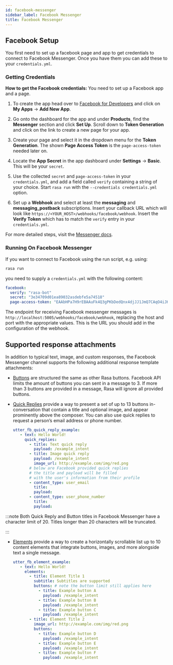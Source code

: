 ```yaml
---
id: facebook-messenger
sidebar_label: Facebook Messenger
title: Facebook Messenger
---
```


## Facebook Setup

You first need to set up a facebook page and app to get credentials to connect to
Facebook Messenger. Once you have them you can add these to your `credentials.yml`.

### Getting Credentials

**How to get the Facebook credentials:**
You need to set up a Facebook app and a page.

1. To create the app head over to
   [Facebook for Developers](https://developers.facebook.com/)
   and click on **My Apps** → **Add New App**.

2. Go onto the dashboard for the app and under **Products**,
   find the **Messenger** section and click **Set Up**. Scroll down to
   **Token Generation** and click on the link to create a new page for your
   app.

3. Create your page and select it in the dropdown menu for the
   **Token Generation**. The shown **Page Access Token** is the
   `page-access-token` needed later on.

4. Locate the **App Secret** in the app dashboard under **Settings** → **Basic**.
   This will be your `secret`.

5. Use the collected `secret` and `page-access-token` in your
   `credentials.yml`, and add a field called `verify` containing
   a string of your choice. Start `rasa run` with the
   `--credentials credentials.yml` option.

6. Set up a **Webhook** and select at least the **messaging** and
   **messaging_postback** subscriptions. Insert your callback URL which will
   look like `https://<YOUR_HOST>/webhooks/facebook/webhook`. Insert the
   **Verify Token** which has to match the `verify`
   entry in your `credentials.yml`.

For more detailed steps, visit the
[Messenger docs](https://developers.facebook.com/docs/graph-api/webhooks).

### Running On Facebook Messenger

If you want to connect to Facebook using the run script, e.g. using:

```bash
rasa run
```

you need to supply a `credentials.yml` with the following content:

```yaml
facebook:
  verify: "rasa-bot"
  secret: "3e34709d01ea89032asdebfe5a74518"
  page-access-token: "EAAbHPa7H9rEBAAuFk4Q3gPKbDedQnx4djJJ1JmQ7CAqO4iJKrQcNT0wtD"
```

The endpoint for receiving Facebook messenger messages is
`http://localhost:5005/webhooks/facebook/webhook`, replacing
the host and port with the appropriate values. This is the URL
you should add in the configuration of the webhook.

## Supported response attachments

In addition to typical text, image, and custom responses, the Facebook Messenger
channel supports the following additional response template attachments:

* [Buttons](https://developers.facebook.com/docs/messenger-platform/send-messages/buttons)
  are structured the same as other Rasa buttons. Facebook API limits the amount of
  buttons you can sent in a message to 3. If more than 3 buttons are provided in a
  message, Rasa will ignore all provided buttons.

* [Quick Replies](https://developers.facebook.com/docs/messenger-platform/send-messages/quick-replies)
  provide a way to present a set of up to 13 buttons in-conversation that contain a
  title and optional image, and appear prominently above the composer. You can also
  use quick replies to request a person’s email address or phone number.

  ```yaml
  utter_fb_quick_reply_example:
     - text: Hello World!
       quick_replies:
         - title: Text quick reply
           payload: /example_intent
         - title: Image quick reply
           payload: /example_intent
           image_url: http://example.com/img/red.png
         # below are Facebook provided quick replies
         # the title and payload will be filled
         # with the user's information from their profile
         - content_type: user_email
           title:
           payload:
         - content_type: user_phone_number
           title:
           payload:
  ```

:::note
Both Quick Reply and Button titles in Facebook Messenger have a character limit of
20. Titles longer than 20 characters will be truncated.

:::

* [Elements](https://developers.facebook.com/docs/messenger-platform/send-messages/template/generic)
  provide a way to create a horizontally scrollable list up to 10 content elements that
  integrate buttons, images, and more alongside text a single message.

  ```yaml
  utter_fb_element_example:
     - text: Hello World!
       elements:
         - title: Element Title 1
           subtitle: Subtitles are supported
           buttons: # note the button limit still applies here
             - title: Example button A
               payload: /example_intent
             - title: Example button B
               payload: /example_intent
             - title: Example button C
               payload: /example_intent
         - title: Element Title 2
           image_url: http://example.com/img/red.png
           buttons:
             - title: Example button D
               payload: /example_intent
             - title: Example button E
               payload: /example_intent
             - title: Example button F
               payload: /example_intent
  ```
